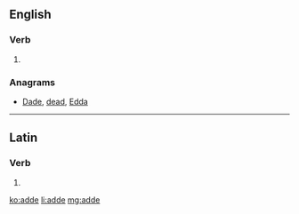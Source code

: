 ==English==

===Verb===
{{infl|en|verb}}

# {{obsolete spelling of|add}}

===Anagrams===
* [[Dade#English|Dade]], [[dead#English|dead]], [[Edda#English|Edda]]

----

==Latin==

===Verb===
{{la-verb-form|adde}}

# {{conjugation of|addo|addō|2|s|pres|act|imp|lang=la}}

[[ko:adde]]
[[li:adde]]
[[mg:adde]]